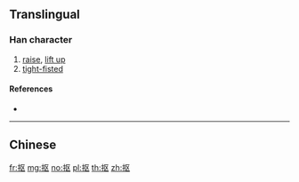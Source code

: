 {{character info/new}}
{{also|摳}}
==Translingual==

===Han character===
{{Han char|rn=64|rad=手|as=04|sn=7|four=|canj=QSK|ids=⿰扌区}}

# [[raise]], [[lift up]]
# [[tight-fisted]]

====References====
* {{Han ref|kx=0422.121|hdz=31834.080|uh=62A0|ud=25248}}

----

==Chinese==
{{zh-see|摳}}

[[fr:抠]]
[[mg:抠]]
[[no:抠]]
[[pl:抠]]
[[th:抠]]
[[zh:抠]]